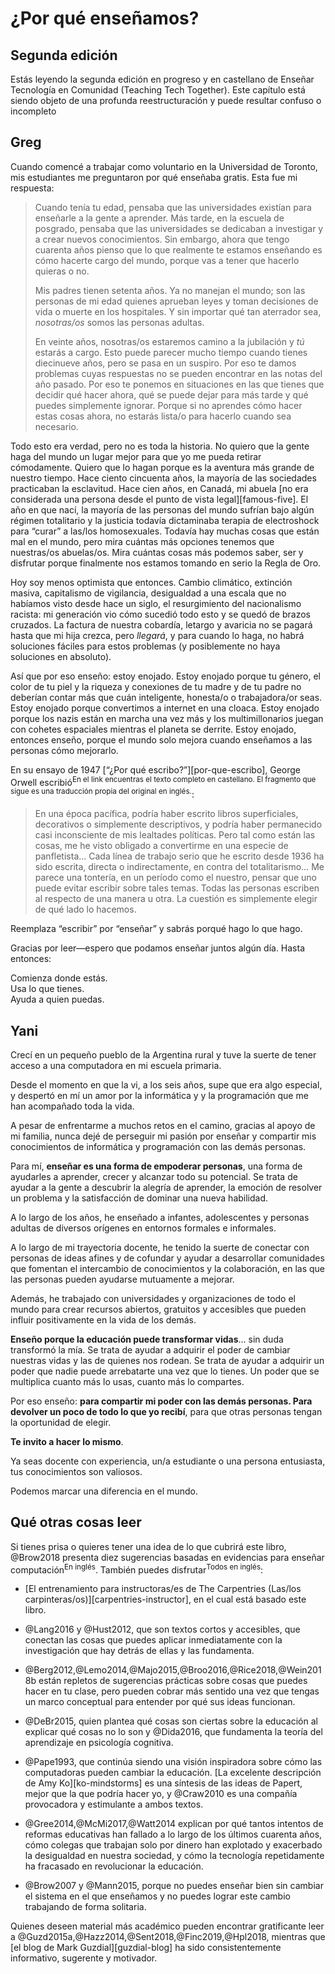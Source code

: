 # ¿Por qué enseñamos? {#sec-finale}

::: callout-warninig
## Segunda edición

Estás leyendo la segunda edición en progreso y en castellano de Enseñar Tecnología en Comunidad (Teaching Tech Together). Este capítulo está siendo objeto de una profunda reestructuración y puede resultar confuso o incompleto
:::

## Greg {#sec-finale-Greg}

Cuando comencé a trabajar como voluntario en la Universidad de Toronto, mis estudiantes me preguntaron por qué enseñaba gratis. Esta fue mi respuesta:

> Cuando tenía tu edad, pensaba que las universidades existían para enseñarle a la gente a aprender. Más tarde, en la escuela de posgrado, pensaba que las universidades se dedicaban a investigar y a crear nuevos conocimientos. Sin embargo, ahora que tengo cuarenta años pienso que lo que realmente te estamos enseñando es cómo hacerte cargo del mundo, porque vas a tener que hacerlo quieras o no.
>
> Mis padres tienen setenta años. Ya no manejan el mundo; son las personas de mi edad quienes aprueban leyes y toman decisiones de vida o muerte en los hospitales. Y sin importar qué tan aterrador sea, *nosotras/os* somos las personas adultas.
>
> En veinte años, nosotras/os estaremos camino a la jubilación y *tú* estarás a cargo. Esto puede parecer mucho tiempo cuando tienes diecinueve años, pero se pasa en un suspiro. Por eso te damos problemas cuyas respuestas no se pueden encontrar en las notas del año pasado. Por eso te ponemos en situaciones en las que tienes que decidir qué hacer ahora, qué se puede dejar para más tarde y qué puedes simplemente ignorar. Porque si no aprendes cómo hacer estas cosas ahora, no estarás lista/o para hacerlo cuando sea necesario.

Todo esto era verdad, pero no es toda la historia. No quiero que la gente haga del mundo un lugar mejor para que yo me pueda retirar cómodamente. Quiero que lo hagan porque es la aventura más grande de nuestro tiempo. Hace ciento cincuenta años, la mayoría de las sociedades practicaban la esclavitud. Hace cien años, en Canadá, mi abuela \[no era considerada una persona desde el punto de vista legal\]\[famous-five\]. El año en que nací, la mayoría de las personas del mundo sufrían bajo algún régimen totalitario y la justicia todavía dictaminaba terapia de electroshock para "curar" a las/los homosexuales. Todavía hay muchas cosas que están mal en el mundo, pero mira cuántas más opciones tenemos que nuestras/os abuelas/os. Mira cuántas cosas más podemos saber, ser y disfrutar porque finalmente nos estamos tomando en serio la Regla de Oro.

Hoy soy menos optimista que entonces. Cambio climático, extinción masiva, capitalismo de vigilancia, desigualdad a una escala que no habíamos visto desde hace un siglo, el resurgimiento del nacionalismo racista: mi generación vio cómo sucedió todo esto y se quedó de brazos cruzados. La factura de nuestra cobardía, letargo y avaricia no se pagará hasta que mi hija crezca, pero *llegará*, y para cuando lo haga, no habrá soluciones fáciles para estos problemas (y posiblemente no haya soluciones en absoluto).

Así que por eso enseño: estoy enojado. Estoy enojado porque tu género, el color de tu piel y la riqueza y conexiones de tu madre y de tu padre no deberían contar más que cuán inteligente, honesta/o o trabajadora/or seas. Estoy enojado porque convertimos a internet en una cloaca. Estoy enojado porque los nazis están en marcha una vez más y los multimillonarios juegan con cohetes espaciales mientras el planeta se derrite. Estoy enojado, entonces enseño, porque el mundo solo mejora cuando enseñamos a las personas cómo mejorarlo.

En su ensayo de 1947 \["¿Por qué escribo?"\]\[por-que-escribo\], [George Orwell]{i="Orwell, George"} escribió<sup>En el link encuentras el texto completo en castellano. El fragmento que sigue es una traducción propia del original en inglés.</sup>:

> En una época pacífica, podría haber escrito libros superficiales, decorativos o simplemente descriptivos, y podría haber permanecido casi inconsciente de mis lealtades políticas. Pero tal como están las cosas, me he visto obligado a convertirme en una especie de panfletista... Cada línea de trabajo serio que he escrito desde 1936 ha sido escrita, directa o indirectamente, en contra del totalitarismo... Me parece una tontería, en un período como el nuestro, pensar que uno puede evitar escribir sobre tales temas. Todas las personas escriben al respecto de una manera u otra. La cuestión es simplemente elegir de qué lado lo hacemos.

Reemplaza "escribir" por "enseñar" y sabrás porqué hago lo que hago.

Gracias por leer---espero que podamos enseñar juntos algún día. Hasta entonces:

::: {.centered markdown="1"}
Comienza donde estás.<br/> Usa lo que tienes.<br/> Ayuda a quien puedas.
:::

## Yani {#sec-finale-Yani}

Crecí en un pequeño pueblo de la Argentina rural y tuve la suerte de tener acceso a una computadora en mi escuela primaria.

Desde el momento en que la vi, a los seis años, supe que era algo especial, y despertó en mí un amor por la informática y y la programación que me han acompañado toda la vida.


A pesar de enfrentarme a muchos retos en el camino, gracias al apoyo de mi familia, nunca dejé de perseguir mi pasión por enseñar y compartir mis conocimientos de informática y programación con las demás personas.

Para mí, __enseñar es una forma de empoderar personas__, una forma de ayudarles a aprender, crecer y alcanzar todo su potencial. 
Se trata de ayudar a la gente a descubrir la alegría de aprender, la emoción de resolver un problema y la satisfacción de dominar una nueva habilidad.

A lo largo de los años, he enseñado a infantes, adolescentes y personas adultas de diversos orígenes en entornos formales e informales. 

A lo largo de mi trayectoria docente, he tenido la suerte de conectar con personas de ideas afines y de cofundar y ayudar a desarrollar comunidades que fomentan el intercambio de conocimientos y la colaboración, en las que las personas pueden ayudarse mutuamente a mejorar. 

Además, he trabajado con universidades y organizaciones de todo el mundo para crear recursos abiertos, gratuitos y accesibles que pueden influir positivamente en la vida de los demás.

__Enseño porque la educación puede transformar vidas__... sin duda transformó la mía. 
Se trata de ayudar a adquirir el poder de cambiar nuestras vidas y las de quienes nos rodean. 
Se trata de ayudar a adquirir un poder que nadie puede arrebatarte una vez que lo tienes. 
Un poder que se multiplica cuanto más lo usas, cuanto más lo compartes.
 
Por eso enseño: __para compartir mi poder con las demás personas. Para devolver un poco de todo lo que yo recibí__, para que otras personas tengan la oportunidad de elegir.

__Te invito a hacer lo mismo__. 

Ya seas docente con experiencia, un/a estudiante o una persona entusiasta, tus conocimientos son valiosos.

Podemos marcar una diferencia en el mundo.

## Qué otras cosas leer {#sec-finale-instead}

Si tienes prisa o quieres tener una idea de lo que cubrirá este libro, @Brow2018 presenta diez sugerencias basadas en evidencias para enseñar computación<sup>En inglés</sup>. También puedes disfrutar<sup>Todos en inglés</sup>:

-   \[El entrenamiento para instructoras/es de The Carpentries (Las/los carpinteras/os)\]\[carpentries-instructor\], en el cual está basado este libro.

-   @Lang2016 y @Hust2012, que son textos cortos y accesibles, que conectan las cosas que puedes aplicar inmediatamente con la investigación que hay detrás de ellas y las fundamenta.

-   @Berg2012,@Lemo2014,@Majo2015,@Broo2016,@Rice2018,@Wein2018b están repletos de sugerencias prácticas sobre cosas que puedes hacer en tu clase, pero pueden cobrar más sentido una vez que tengas un marco conceptual para entender por qué sus ideas funcionan.

-   @DeBr2015, quien plantea qué cosas son ciertas sobre la educación al explicar qué cosas no lo son y @Dida2016, que fundamenta la teoría del aprendizaje en psicología cognitiva.

-   @Pape1993, que continúa siendo una visión inspiradora sobre cómo las computadoras pueden cambiar la educación. \[La excelente descripción de Amy Ko\]\[ko-mindstorms\] es una síntesis de las ideas de Papert, mejor que la que podría hacer yo, y @Craw2010 es una compañía provocadora y estimulante a ambos textos.

-   @Gree2014,@McMi2017,@Watt2014 explican por qué tantos intentos de reformas educativas han fallado a lo largo de los últimos cuarenta años, cómo colegas que trabajan solo por dinero han explotado y exacerbado la desigualdad en nuestra sociedad, y cómo la tecnología repetidamente ha fracasado en revolucionar la educación.

-   @Brow2007 y @Mann2015, porque no puedes enseñar bien sin cambiar el sistema en el que enseñamos y no puedes lograr este cambio trabajando de forma solitaria.

Quienes deseen material más académico pueden encontrar gratificante leer a @Guzd2015a,@Hazz2014,@Sent2018,@Finc2019,@Hpl2018, mientras que \[el blog de Mark Guzdial\]\[guzdial-blog\] ha sido consistentemente informativo, sugerente y motivador.
